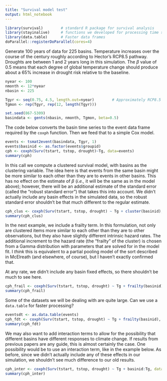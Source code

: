 ```yaml
---
title: "Survival model test"
output: html_notebook
---
```



```r
library(survival)        # standard R package for survival analysis
library(stayinalive)     # functions we developed for processing time series.
library(data.table)      # Faster data frames
doParallel::registerDoParallel(cores=4)
```


Generate 100 years of data for 225 basins.  Temperature increases over the course of the century
roughly according to Hector's RCP8.5 pathway.  Droughts are between 1 and 2 years long in this
simulation.  The $\beta$ value of 0.5 means that each degree of global temperature change should
produce about a 65% increase in drought risk relative to the baseline.

```r
nyear <- 100
nmonth <- 12*nyear
nbasin <- 225

Tgyr <- seq(0.75, 4.5, length.out=nyear)        # Approximately RCP8.5
Tgmon <- rep(Tgyr, rep(12, length(Tgyr)))

set.seed(867-5309)
basindata <- gents(nbasin, nmonth, Tgmon, beta=0.5)
```

The code below converts the basin time series to the event data frame required by the `coxph`
function.  Then we feed that to a simple Cox model.

```r

events <- tsmat2event(basindata, Tgyr, 1)
events$basinid <- as.factor(events$groupid)
cph <- coxph(Surv(tstart, tstop, drought)~Tg, data=events)
summary(cph)
```

In this call we compute a clustered survival model, with basins as the clustering variable.
The idea here is that events from the same basin might be more similar to each other than
they are to events in other basins.  This has no effect on the estimate of $\beta$ (_i.e.,_ it
will be the same as in the model above); however, there will be an additional estimate of the
standard error (called the "robust standard error") that takes this into account.  We didn't
actually include any basin effects in the simulated data, so the robust standard error shouldn't
be that much different to the regular estimate.

```r
cph_clus <- coxph(Surv(tstart, tstop, drought) ~ Tg + cluster(basinid), data=events)
summary(cph_clus)
```

In the next example, we include a frailty term.  In this formulation, not only are clustered
items more similar to each other than they are to other observations, but they also have 
slightly different intrinsic hazard rates.  The additional increment to the hazard rate (the
"frailty" of the cluster) is chosen from a Gamma distribution with parameters that are solved
for in the model fit.  I _think_ this is equivalent to a partial pooling model of the sort 
described in McElreath (and elsewhere, of course), but I haven't exactly confirmed that.

At any rate, we didn't include any basin fixed effects, so there shouldn't be much to see
here.

```r
cph_frail <- coxph(Surv(tstart, tstop, drought) ~ Tg + frailty(basinid), data=events)
summary(cph_frail)
```

Some of the datasets we will be dealing with are quite large.  Can we use a `data.table`
for faster processing?

```r
eventsdt <- as.data.table(events)
cph_fdt <- coxph(Surv(tstart, tstop, drought) ~ Tg + frailty(basinid), data=eventsdt)
summary(cph_fdt)
```


We may also want to add interaction terms to allow for the possibility that different basins
have different responses to climate change.  If results from previous papers are any guide, 
this is almost certainly the case.  One possibility would be to use an interaction term, like
in the example below.  As before, since we didn't actually include any of these effects in 
our simulation, we shouldn't see much difference to our old results.

```r
cph_inter <- coxph(Surv(tstart, tstop, drought) ~ Tg + basinid:Tg, data=events)
summary(cph_inter)
```
